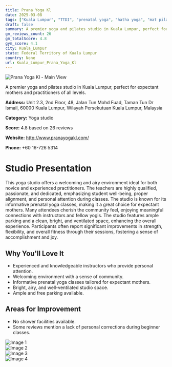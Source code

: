 ```yaml
---
title: Prana Yoga Kl
date: 2025-03-08
tags: ["Kuala Lumpur", "TTDI", "prenatal yoga", "hatha yoga", "mat pilates", "welcoming atmosphere", "community-oriented", "Kuala Lumpur"]  
draft: false
summary: A premier yoga and pilates studio in Kuala Lumpur, perfect for expectant mothers and practitioners of all levels.
gm_reviews_count: 26
gm_totalScore: 4.8
gym_score: 4.1
city: Kuala_Lumpur
state: Federal Territory of Kuala Lumpur
country: None
url: Kuala_Lumpur_Prana_Yoga_Kl
---
```


<div className="aspect-[16/9] relative my-8">
  <img 
    src="https://lh5.googleusercontent.com/p/AF1QipOW0Ho8lzFt6KkSURFEJaRyUjdHHc5E7V-qEvm7=w1920-h1080-k-no"
    alt="Prana Yoga Kl - Main View"
    className="object-cover absolute inset-0 w-full h-full rounded-lg"
  />
</div>

A premier yoga and pilates studio in Kuala Lumpur, perfect for expectant mothers and practitioners of all levels.

**Address:** Unit 2.3, 2nd Floor, 48, Jalan Tun Mohd Fuad, Taman Tun Dr Ismail, 60000 Kuala Lumpur, Wilayah Persekutuan Kuala Lumpur, Malaysia

**Category:** Yoga studio

**Score:** 4.8 based on 26 reviews

**Website:** http://www.pranayogakl.com/

**Phone:** +60 16-726 5314

# Studio Presentation

This yoga studio offers a welcoming and airy environment ideal for both novice and experienced practitioners. The teachers are highly qualified, passionate, and dedicated, emphasizing student well-being, proper alignment, and personal attention during classes. The studio is known for its informative prenatal yoga classes, making it a great choice for expectant mothers. Many attendees cherish the community feel, enjoying meaningful connections with instructors and fellow yogis. The studio features ample parking and a clean, bright, and ventilated space, enhancing the overall experience. Participants often report significant improvements in strength, flexibility, and overall fitness through their sessions, fostering a sense of accomplishment and joy.

## Why You'll Love It

- Experienced and knowledgeable instructors who provide personal attention.
- Welcoming environment with a sense of community.
- Informative prenatal yoga classes tailored for expectant mothers.
- Bright, airy, and well-ventilated studio space.
- Ample and free parking available.

## Areas for Improvement

- No shower facilities available.
- Some reviews mention a lack of personal corrections during beginner classes.

<div className="grid grid-cols-1 xl:grid-cols-2 gap-4 my-8">
<div className="aspect-[4/3] relative"><img src="https://lh3.googleusercontent.com/gps-cs-s/AB5caB9uegbHEz46ssDG2B4mZjey8h4FXAI1tCYgH2laNMCWKf5P6v5EmQqQP0eXO8-wRYiBxHGMniFWuFlbwLncExPgHYJBxg3hPJHmNCEfIV8BJRXjmiQKHPrf6n5bU8HE04AoWy7r=w1920-h1080-k-no" alt="Image 1" className="object-cover absolute inset-0 w-full h-full rounded-lg" /></div>
<div className="aspect-[4/3] relative"><img src="https://lh3.googleusercontent.com/gps-cs-s/AB5caB-lereoaLSRHfd_G1Xse-FbLUtcI0UEfZ3TAxEk_UWcoReiE4L8py-pBdjkXskGO2oLCPTlfgqvsvjvDwveLcX7_mLjqsO1zioXyBaDECFexxCASq0w_CNBbN_VoWNGx1mQssRa=w1920-h1080-k-no" alt="Image 2" className="object-cover absolute inset-0 w-full h-full rounded-lg" /></div>
<div className="aspect-[4/3] relative"><img src="https://lh3.googleusercontent.com/gps-cs-s/AB5caB9a_I42IzT1JINUkrLD-L__AQbqmoeeHQbu9PbgKSusHcNUyX-lIunEtyauftMZZaYXiUDGOnvXZzts69pf-i7jANOCJxkcGIybdH5PFfWuWIrDjcv4QjJaHhXonLeQco8wAb9wbg=w1920-h1080-k-no" alt="Image 3" className="object-cover absolute inset-0 w-full h-full rounded-lg" /></div>
<div className="aspect-[4/3] relative"><img src="https://lh3.googleusercontent.com/gps-cs-s/AB5caB90iPlMgBXh23PKXBwfEukzh-puq_SI36N525xNAKRTeCXfY_XS6Aj2t6dWQR3hksZlLt5a3sHYd0cQaA09px8rvXmNy0HP0-pqo2LE3Eege1LR4r_4JubMpHwwjEnSZ5nVfhPEGw=w1920-h1080-k-no" alt="Image 4" className="object-cover absolute inset-0 w-full h-full rounded-lg" /></div>
</div>